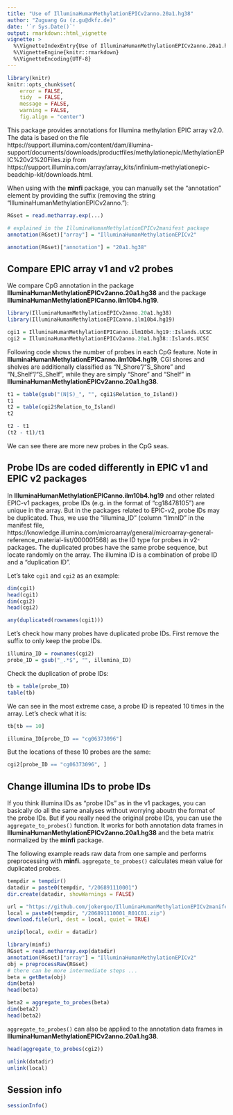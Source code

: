 ```yaml
---
title: "Use of IlluminaHumanMethylationEPICv2anno.20a1.hg38"
author: "Zuguang Gu (z.gu@dkfz.de)"
date: '`r Sys.Date()`'
output: rmarkdown::html_vignette
vignette: >
  %\VignetteIndexEntry{Use of IlluminaHumanMethylationEPICv2anno.20a1.hg38}
  %\VignetteEngine{knitr::rmarkdown}
  %\VignetteEncoding{UTF-8}
---
```



```r
library(knitr)
knitr::opts_chunk$set(
    error = FALSE,
    tidy  = FALSE,
    message = FALSE,
    warning = FALSE,
    fig.align = "center")
```

This package provides annotations for Illumina methylation EPIC array v2.0. The data is based on the file https://support.illumina.com/content/dam/illumina-support/documents/downloads/productfiles/methylationepic/MethylationEPIC%20v2%20Files.zip from 
  https://support.illumina.com/array/array_kits/infinium-methylationepic-beadchip-kit/downloads.html.

When using with the **minfi** package, you can manually set the "annotation" element by providing the suffix (removing the string "IlluminaHumanMethylationEPICv2anno."):

```r
RGset = read.metharray.exp(...)

# explained in the IlluminaHumanMethylationEPICv2manifest package
annotation(RGset)["array"] = "IlluminaHumanMethylationEPICv2"

annotation(RGset)["annotation"] = "20a1.hg38"
```

## Compare EPIC array v1 and v2 probes

We compare CpG annotation in the package **IlluminaHumanMethylationEPICv2anno.20a1.hg38** and the package **IlluminaHumanMethylationEPICanno.ilm10b4.hg19**.


```r
library(IlluminaHumanMethylationEPICv2anno.20a1.hg38)
library(IlluminaHumanMethylationEPICanno.ilm10b4.hg19)

cgi1 = IlluminaHumanMethylationEPICanno.ilm10b4.hg19::Islands.UCSC
cgi2 = IlluminaHumanMethylationEPICv2anno.20a1.hg38::Islands.UCSC
```

Following code shows the number of probes in each CpG feature. Note in **IlluminaHumanMethylationEPICanno.ilm10b4.hg19**, CGI shores and shelves are additionally classified as "N_Shore"/"S_Shore" and "N_Shelf"/"S_Shelf", while they are simply "Shore" and "Shelf" in **IlluminaHumanMethylationEPICv2anno.20a1.hg38**.

```r
t1 = table(gsub("(N|S)_", "", cgi1$Relation_to_Island))
t1
t2 = table(cgi2$Relation_to_Island)
t2

t2 - t1
(t2 - t1)/t1
```

We can see there are more new probes in the CpG seas.

## Probe IDs are coded differently in EPIC v1 and EPIC v2 packages

In **IlluminaHumanMethylationEPICanno.ilm10b4.hg19** and other related EPIC-v1 packages, probe IDs (e.g. in the format of "cg18478105") are unique in the array. But
in the packages related to EPIC-v2, probe IDs may be duplicated. Thus, we use the "illumina_ID" (column "IlmnID" in the manifest file, https://knowledge.illumina.com/microarray/general/microarray-general-reference_material-list/000001568) as the ID type for probes in v2-packages. The duplicated probes have the same probe sequence, but locate
randomly on the array. The illumina ID is a combination of probe ID and a "duplication ID".


Let's take `cgi1` and `cgi2` as an example:

```r
dim(cgi1)
head(cgi1)
dim(cgi2)
head(cgi2)

any(duplicated(rownames(cgi1)))
```

Let's check how many probes have duplicated probe IDs. First remove the suffix to only keep the probe IDs.

```r
illumina_ID = rownames(cgi2)
probe_ID = gsub("_.*$", "", illumina_ID)
```

Check the duplication of probe IDs:

```r
tb = table(probe_ID)
table(tb)
```

We can see in the most extreme case, a probe ID is repeated 10 times in the array. Let's check what it is:

```r
tb[tb == 10]
```

```r
illumina_ID[probe_ID == "cg06373096"]
```

But the locations of these 10 probes are the same:

```r
cgi2[probe_ID == "cg06373096", ]
```

## Change illumina IDs to probe IDs

If you think illumina IDs as "probe IDs" as in the v1 packages, you can
basically do all the same analyses without worrying aboutn the format of the
probe IDs. But if you really need the original probe IDs, you can use the
`aggregate_to_probes()` function. It works for both annotation data frames in
**IlluminaHumanMethylationEPICv2anno.20a1.hg38** and the beta matrix
normalized by the **minfi** package.

The following example reads raw data from one sample and performs preprocessing with **minfi**.
`aggregate_to_probes()` calculates mean value for duplicated probes.

```r
tempdir = tempdir()
datadir = paste0(tempdir, "/206891110001")
dir.create(datadir, showWarnings = FALSE)

url = "https://github.com/jokergoo/IlluminaHumanMethylationEPICv2manifest/files/11008723/206891110001_R01C01.zip"
local = paste0(tempdir, "/206891110001_R01C01.zip")
download.file(url, dest = local, quiet = TRUE)

unzip(local, exdir = datadir)

library(minfi)
RGset = read.metharray.exp(datadir)
annotation(RGset)["array"] = "IlluminaHumanMethylationEPICv2"
obj = preprocessRaw(RGset)
# there can be more intermediate steps ...
beta = getBeta(obj)
dim(beta)
head(beta)

beta2 = aggregate_to_probes(beta)
dim(beta2)
head(beta2)
```


`aggregate_to_probes()` can also be applied to the annotation data frames in **IlluminaHumanMethylationEPICv2anno.20a1.hg38**.

```r
head(aggregate_to_probes(cgi2))
```

```r
unlink(datadir)
unlink(local)
```


## Session info

```r
sessionInfo()
```
